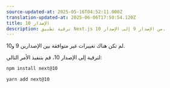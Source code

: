 ```yaml
---
source-updated-at: 2025-05-16T04:52:11.000Z
translation-updated-at: 2025-06-06T17:50:54.120Z
title: الإصدار 10
description: ترقية تطبيق Next.js من الإصدار 9 إلى الإصدار 10.
---
```


لم تكن هناك تغييرات غير متوافقة بين الإصدارين 9 و10.

لترقية إلى الإصدار 10، قم بتنفيذ الأمر التالي:

```bash filename="Terminal"
npm install next@10

yarn add next@10
```